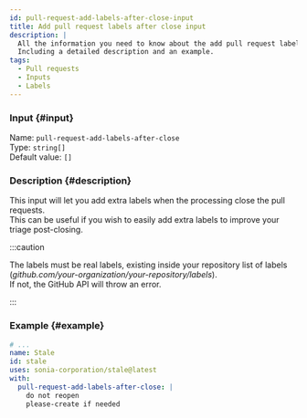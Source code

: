 ```yaml
---
id: pull-request-add-labels-after-close-input
title: Add pull request labels after close input
description: |
  All the information you need to know about the add pull request labels after close input.
  Including a detailed description and an example.
tags:
  - Pull requests
  - Inputs
  - Labels
---
```


### Input {#input}

Name: `pull-request-add-labels-after-close`  
Type: `string[]`  
Default value: `[]`

### Description {#description}

This input will let you add extra labels when the processing close the pull requests.  
This can be useful if you wish to easily add extra labels to improve your triage post-closing.

:::caution

The labels must be real labels, existing inside your repository list of labels (_github.com/your-organization/your-repository/labels_).  
If not, the GitHub API will throw an error.

:::

### Example {#example}

```yml {6-8}
# ...
name: Stale
id: stale
uses: sonia-corporation/stale@latest
with:
  pull-request-add-labels-after-close: |
    do not reopen
    please-create if needed
```
